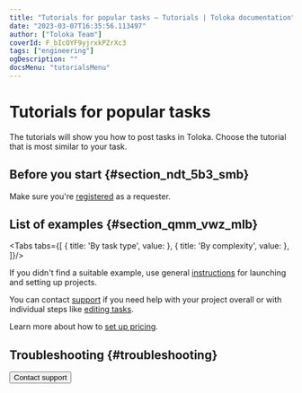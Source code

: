 ```yaml
---
title: "Tutorials for popular tasks — Tutorials | Toloka documentation"
date: "2023-03-07T16:35:56.113497"
author: ["Toloka Team"]
coverId: F_bIcOYF9yjrxkPZrXc3
tags: ["engineering"]
ogDescription: ""
docsMenu: "tutorialsMenu"
---
```



# Tutorials for popular tasks

The tutorials will show you how to post tasks in Toloka. Choose the tutorial that is most similar to your task.

## Before you start {#section_ndt_5b3_smb}

Make sure you're [registered](/docs/guide/access) as a requester.

## List of examples {#section_qmm_vwz_mlb}

<Tabs tabs={[
  { title: 'By task type', value: <UsecasesList1/> },
  { title: 'By complexity', value: <UsecasesList2/> },
]}/>

If you didn't find a suitable example, use general [instructions](/docs/guide/main-steps) for launching and setting up projects.

You can contact [support](/docs/guide/troubleshooting/support?form-source=tutorials-usecases) if you need help with your project overall or with individual steps like [editing tasks](/docs/glossary#task-markup).

Learn more about how to [set up pricing](/docs/guide/dynamic-pricing#section_wb1_lhl_vlb).

## Troubleshooting {#troubleshooting}

<Cut title="Setting up tasks with images">

<FaqIrrelevantProducts/>

<FaqElementsWebPages/>

<FaqShortcutAddingPolygon/>

<FaqMarkTriangles/>

<FaqSelectingObjects/>

<FaqNoSelectableObject/>

<FaqDifferentAreas/>

<FaqInputDataLabelingImage/>

<FaqControlAreaSelection/>

<FaqPairedImagesComparison/>

</Cut>

<Cut title="Setting up “Semantic analysis and content moderation” tasks">

<FaqTextClassificationMd/>

<FaqInputOutputTextFields/>

</Cut>

<Cut title="Setting up tasks with audio and video">

<FaqVideoPlayer/>

<FaqImageExpand/>

</Cut>

<Cut title="Setting up “Data Collection” tasks">

<FaqSimpleSurvey/>

<FaqSurveySingleQuestion/>

</Cut>

<FaqComplexTask/>

<FaqManyClasses/>

<FaqValidationDependingCheckbox/>

<FaqLimitSourcePhoto/>

<Button themeColor="light" view="default" size="l" type="link" url="/docs/guide/troubleshooting/support?form-source=tutorials-usecases">Contact support</Button>
